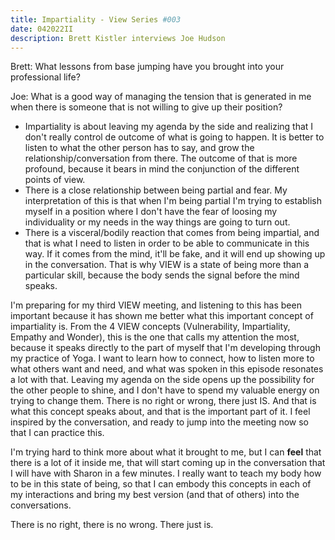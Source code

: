 ```yaml
---
title: Impartiality - View Series #003
date: 042022II
description: Brett Kistler interviews Joe Hudson
---
```


Brett: What lessons from base jumping have you brought into your professional life?

Joe: What is a good way of managing the tension that is generated in me when there is someone that is not willing to give up their position?

- Impartiality is about leaving my agenda by the side and realizing that I don't really control de outcome of what is going to happen. It is better to listen to what the other person has to say, and grow the relationship/conversation from there. The outcome of that is more profound, because it bears in mind the conjunction of the different points of view.
- There is a close relationship between being partial and fear. My interpretation of this is that when I'm being partial I'm trying to establish myself in a position where I don't have the fear of loosing my individuality or my needs in the way things are going to turn out.
- There is a visceral/bodily reaction that comes from being impartial, and that is what I need to listen in order to be able to communicate in this way. If it comes from the mind, it'll be fake, and it will end up showing up in the conversation. That is why VIEW is a state of being more than a particular skill, because the body sends the signal before the mind speaks.

I'm preparing for my third VIEW meeting, and listening to this has been important because it has shown me better what this important concept of impartiality is. From the 4 VIEW concepts (Vulnerability, Impartiality, Empathy and Wonder), this is the one that calls my attention the most, because it speaks directly to the part of myself that I'm developing through my practice of Yoga. I want to learn how to connect, how to listen more to what others want and need, and what was spoken in this episode resonates a lot with that. Leaving my agenda on the side opens up the possibility for the other people to shine, and I don't have to spend my valuable energy on trying to change them. There is no right or wrong, there just IS. And that is what this concept speaks about, and that is the important part of it. I feel inspired by the conversation, and ready to jump into the meeting now so that I can practice this.

I'm trying hard to think more about what it brought to me, but I can **feel** that there is a lot of it inside me, that will start coming up in the conversation that I will have with Sharon in a few minutes. I really want to teach my body how to be in this state of being, so that I can embody this concepts in each of my interactions and bring my best version (and that of others) into the conversations.

There is no right, there is no wrong. There just is.

